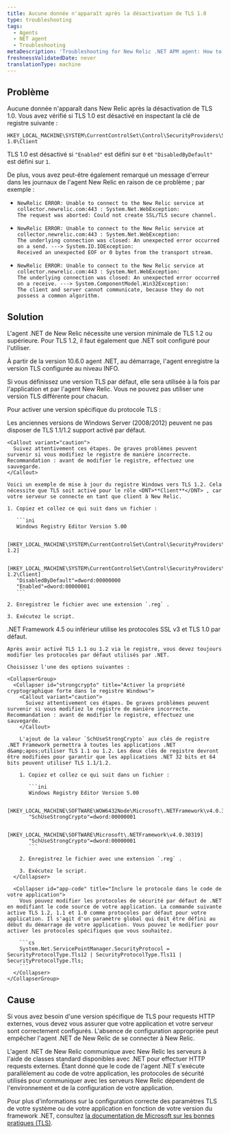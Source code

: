 ```yaml
---
title: Aucune donnée n'apparaît après la désactivation de TLS 1.0
type: troubleshooting
tags:
  - Agents
  - NET agent
  - Troubleshooting
metaDescription: 'Troubleshooting for New Relic .NET APM agent: How to configure your TLS protocol preferences for your .NET application and environment.'
freshnessValidatedDate: never
translationType: machine
---
```


## Problème

Aucune donnée n'apparaît dans New Relic après la désactivation de TLS 1.0. Vous avez vérifié si TLS 1.0 est désactivé en inspectant la clé de registre suivante :

```
HKEY_LOCAL_MACHINE\SYSTEM\CurrentControlSet\Control\SecurityProviders\SCHANNEL\Protocols\TLS 1.0\Client
```

TLS 1.0 est désactivé si `"Enabled"` est défini sur `0` et `"DisabledByDefault"` est défini sur `1`.

De plus, vous avez peut-être également remarqué un message d'erreur dans les journaux de l'agent New Relic en raison de ce problème ; par exemple :

* ```
  NewRelic ERROR: Unable to connect to the New Relic service at collector.newrelic.com:443 : System.Net.WebException: 
  The request was aborted: Could not create SSL/TLS secure channel.
  ```
* ```
  NewRelic ERROR: Unable to connect to the New Relic service at collector.newrelic.com:443 : System.Net.WebException: 
  The underlying connection was closed: An unexpected error occurred on a send. ---> System.IO.IOException: 
  Received an unexpected EOF or 0 bytes from the transport stream.
  ```
* ```
  NewRelic ERROR: Unable to connect to the New Relic service at collector.newrelic.com:443 : System.Net.WebException: 
  The underlying connection was closed: An unexpected error occurred on a receive. ---> System.ComponentModel.Win32Exception: 
  The client and server cannot communicate, because they do not possess a common algorithm.
  ```

## Solution

L'agent .NET de New Relic nécessite une version minimale de TLS 1.2 ou supérieure. Pour TLS 1.2, il faut également que .NET soit configuré pour l'utiliser.

À partir de la version 10.6.0 agent .NET, au démarrage, l'agent enregistre la version TLS configurée au niveau INFO.

<Callout variant="important">
  Si vous définissez une version TLS par défaut, elle sera utilisée à la fois par l'application et par l'agent New Relic. Vous ne pouvez pas utiliser une version TLS différente pour chacun.
</Callout>

Pour activer une version spécifique du protocole TLS :

<CollapserGroup>
  <Collapser id="windows-registry" title="Étape 1. Activez les protocoles TLS dans le registre Windows.">
    Les anciennes versions de Windows Server (2008/2012) peuvent ne pas disposer de TLS 1.1/1.2 support activé par défaut.

    <Callout variant="caution">
      Suivez attentivement ces étapes. De graves problèmes peuvent survenir si vous modifiez le registre de manière incorrecte. Recommandation : avant de modifier le registre, effectuez une sauvegarde.
    </Callout>

    Voici un exemple de mise à jour du registre Windows vers TLS 1.2. Cela nécessite que TLS soit activé pour le rôle <DNT>**Client**</DNT> , car votre serveur se connecte en tant que client à New Relic.

    1. Copiez et collez ce qui suit dans un fichier :

       ```ini
       Windows Registry Editor Version 5.00

       [HKEY_LOCAL_MACHINE\SYSTEM\CurrentControlSet\Control\SecurityProviders\SCHANNEL\Protocols\TLS 1.2]

       [HKEY_LOCAL_MACHINE\SYSTEM\CurrentControlSet\Control\SecurityProviders\SCHANNEL\Protocols\TLS 1.2\Client]
       "DisabledByDefault"=dword:00000000
       "Enabled"=dword:00000001
       ```

    2. Enregistrez le fichier avec une extension `.reg` .

    3. Exécutez le script.
  </Collapser>

  <Collapser id="windows-registry" title="Étape 2. Activer les protocoles par défaut .NET">
    .NET Framework 4.5 ou inférieur utilise les protocoles SSL v3 et TLS 1.0 par défaut.

    Après avoir activé TLS 1.1 ou 1.2 via le registre, vous devez toujours modifier les protocoles par défaut utilisés par .NET.

    Choisissez l'une des options suivantes :

    <CollapserGroup>
      <Collapser id="strongcrypto" title="Activer la propriété cryptographique forte dans le registre Windows">
        <Callout variant="caution">
          Suivez attentivement ces étapes. De graves problèmes peuvent survenir si vous modifiez le registre de manière incorrecte. Recommandation : avant de modifier le registre, effectuez une sauvegarde.
        </Callout>

        L'ajout de la valeur `SchUseStrongCrypto` aux clés de registre .NET Framework permettra à toutes les applications .NET d&amp;apos;utiliser TLS 1.1 ou 1.2. Les deux clés de registre devront être modifiées pour garantir que les applications .NET 32 bits et 64 bits peuvent utiliser TLS 1.1/1.2.

        1. Copiez et collez ce qui suit dans un fichier :

           ```ini
           Windows Registry Editor Version 5.00

           [HKEY_LOCAL_MACHINE\SOFTWARE\WOW6432Node\Microsoft\.NETFramework\v4.0.30319] 
           "SchUseStrongCrypto"=dword:00000001

           [HKEY_LOCAL_MACHINE\SOFTWARE\Microsoft\.NETFramework\v4.0.30319]
           "SchUseStrongCrypto"=dword:00000001
           ```

        2. Enregistrez le fichier avec une extension `.reg` .

        3. Exécutez le script.
      </Collapser>

      <Collapser id="app-code" title="Inclure le protocole dans le code de votre application">
        Vous pouvez modifier les protocoles de sécurité par défaut de .NET en modifiant le code source de votre application. La commande suivante active TLS 1.2, 1.1 et 1.0 comme protocoles par défaut pour votre application. Il s'agit d'un paramètre global qui doit être défini au début du démarrage de votre application. Vous pouvez le modifier pour activer les protocoles spécifiques que vous souhaitez.

        ```cs
        System.Net.ServicePointManager.SecurityProtocol = SecurityProtocolType.Tls12 | SecurityProtocolType.Tls11 | SecurityProtocolType.Tls;
        ```
      </Collapser>
    </CollapserGroup>
  </Collapser>
</CollapserGroup>

## Cause

Si vous avez besoin d'une version spécifique de TLS pour requests HTTP externes, vous devez vous assurer que votre application et votre serveur sont correctement configurés. L'absence de configuration appropriée peut empêcher l'agent .NET de New Relic de se connecter à New Relic.

L'agent .NET de New Relic communique avec New Relic les serveurs à l'aide de classes standard disponibles avec .NET pour effectuer HTTP requests externes. Étant donné que le code de l'agent .NET s'exécute parallèlement au code de votre application, les protocoles de sécurité utilisés pour communiquer avec les serveurs New Relic dépendent de l'environnement et de la configuration de votre application.

Pour plus d'informations sur la configuration correcte des paramètres TLS de votre système ou de votre application en fonction de votre version du framework .NET, consultez [la documentation de Microsoft sur les bonnes pratiques (TLS)](https://docs.microsoft.com/en-us/dotnet/framework/network-programming/tls).